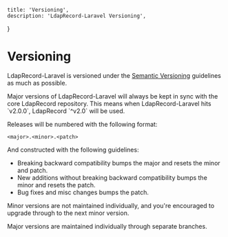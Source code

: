     title: 'Versioning',
    description: 'LdapRecord-Laravel Versioning',
}

# Versioning

LdapRecord-Laravel is versioned under the [Semantic Versioning](http://semver.org/) guidelines as much as possible.

<Note>
Major versions of LdapRecord-Laravel will always be kept in sync with the core LdapRecord repository.
This means when LdapRecord-Laravel hits `v2.0.0`, LdapRecord `^v2.0` will be used.
</Note>

Releases will be numbered with the following format:

`<major>.<minor>.<patch>`

And constructed with the following guidelines:

- Breaking backward compatibility bumps the major and resets the minor and patch.
- New additions without breaking backward compatibility bumps the minor and resets the patch.
- Bug fixes and misc changes bumps the patch.

Minor versions are not maintained individually, and you're encouraged to upgrade through to the next minor version.

Major versions are maintained individually through separate branches.
